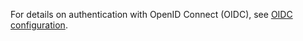 For details on authentication with OpenID Connect (OIDC), see [OIDC configuration](/weaviate/configuration/authentication#oidc).